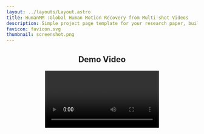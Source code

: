 ```yaml
---
layout: ../layouts/Layout.astro
title: HumanMM :Global Human Motion Recovery from Multi-shot Videos
description: Simple project page template for your research paper, built with Astro and Tailwind CSS
favicon: favicon.svg
thumbnail: screenshot.png
---
```







<Header
  title={frontmatter.title}
  authors={[
    {
      name: "Yuhong Zhang",
      url: "https://scholar.google.com/citations?user=oV7sxpYAAAAJ&hl=zh-CN",
      institution: "Tsinghua University",
      notes: ["*",],
    },
    {
      name: "Guanlin Wu",
      url: "https://guanlinwu123.github.io",
      institution: "Johns Hopkins University",
      notes: ["*",],
    },
    {
      name: "Linghao Chen",
      url: "https://lhchen.top/",
      institution: "Tsinghua University",
    },
    {
      name: "Zhuokai Zhao",
      url: "https://zhuokai-zhao.com/",
      institution: "Meta",
    },
    {
      name: "Jing Lin",
      url: "https://jinglin7.github.io/",
      institution: "Tsinghua University",
    },
    {
      name: "Xiaoke Jiang",
      institution: "IDEA",
    },
    {
      name: "Jiamin Wu",
      institution: "IDEA",
    },
    {
      name: "Zhuoheng Li",
      institution: "HKU",
    },
    {
      name: "Hao Frank Yang",
      institution: "Johns Hopkins University",
    },
    {
      name: "Haoqian Wang",
      url: "https://www.sigs.tsinghua.edu.cn/whq_en/main.htm",
      institution: "Tsinghua University",
      notes: ["†"],
    },
    {
      name: "Lei Zhang",
      url: "https://www.leizhang.org/",
      institution: "IDEA",
      notes: ["†"],
    },
  ]}
  conference="CVPR 2025"
  notes={[
    {
      symbol: "*",
      text: "Equal Contribution",
    },
    {
      symbol: "†",
      text: "Corresponding Author",
    },
  ]}
  links={[
    {
      name: "Paper",
      url: "https://openreview.net/group?id=thecvf.com/CVPR/2025/Conference/Authors&referrer=%5BHomepage%5D(%2F)",
      icon: "ri:file-pdf-2-line",
    },
    {
      name: "Code",
      url: "https://github.com/zhangyuhong01/HumanMM",
      icon: "ri:github-line",
    },
    {
      name: "arXiv",
      url: "",
      icon: "academicons:arxiv",
    },
    {
      name: "Dataset",
      url: "",
      icon: "academicons:arxiv",
    },
  ]}
  />

## Demo Video
<Video source={outside} />

<Figure
    caption="Recovering a human motion from multi-shot videos. Top: We take two multi-shot table tennis game videos with shot transitions as input. We aim to recover two motions of two athletes (Long MA and Zhendong FAN) from two videos, respectively. The
first video is recorded by three shots (“①”, “②”, and “③” ), and the second one is recovered by two shots (“④” and “⑤” ). Bottom: We recover two motions (Long MA in green and Zhendong FAN in pink), different shots, and camera poses for each multi-shot video. The
recovered motion is aligned with the motion in the videos"
  >
    <Image source={teaser} altText="Pingpong." />
</Figure>
<HighlightedSection>

## Abstract

we present a novel framework designed to reconstruct long-sequence 3D human motion in the world coordinates from in-the-wild videos with multiple shot transitions. 
Such long-sequence in-the-wild motions are highly valuable to applications such as motion generation and motion understanding, but are of great challenge to be
recovered due to abrupt shot transitions, partial occlusions, and dynamic backgrounds presented in such videos. Existing methods primarily focus on single-shot videos,
where continuity is maintained within a single camera view, or simplify multi-shot alignment in camera space only. In this work, we tackle the challenges by integrating an enhanced camera pose estimation with Human Motion Recovery (HMR) by incorporating a shot transition detector and a robust alignment module for accurate pose and orientation continuity across shots. By leveraging a custom motion integrator, we effectively mitigate the problem of foot sliding and ensure temporal consistency in human pose. Extensive evaluations on our created multi-shot dataset from public 3D human datasets demonstrate the robustness of our method in reconstructing realistic human motion in world coordinates. 

</HighlightedSection>

## Pipeline

HumanMM processes multi-shot video sequences by first extracting motion feature such as keypoints and bounding boxes, using ViTPose and image feature using ViT. 
These features are then segmented into single-shot clips via Shot Transition Detection (Sec. 3.2). Initialized camera (camera rotation R and camera translation T) 
and human (SMPL) parameters for each shot are estimated using Masked LEAP-VO (Sec. 3.3) and GVHMR. Human orientation is aligned across shots through camera calibration
 (3.4.1), and ms-HMR (Sec. 3.4.2) ensures consistent pose alignment. Finally, a bi-directional LSTM-based trajectory predictor with trajectory refiner predicts trajectory based on aligned motion and mitigates foot sliding throughout the video.

<Figure
    caption="Diagram of the transformer deep learning architecture."
  >
    <Image source={ms_pipeline} altText="Pingpong." />
</Figure>

## Core Modules

Use the two columns component to display two columns of content. In this example, the first column contains a figure with a YouTube video and the second column contains a figure with a custom [React](https://react.dev/) component. By default, they display side by side, but if the screen is narrow enough (for example, on mobile), they're arranged vertically.

<TwoColumns>
  <Figure slot="left" caption="MS-HMR">
    <Image source={mshmr} altText="Pingpong." />
  </Figure>
  <Figure slot="right" caption="Orient Alignment Module">
    <Image source={oam} altText="Pingpong." />
  </Figure>
</TwoColumns>



## Aligning Human Motion Between Shots

To align the orientations between two frames with shot transition, we decompose the human orientation with shot transitions in world 
coordinates as,

<LaTeX formula="\mathtt{R}(\Gamma_{\text{world}}) = \mathbf{R}_{\delta_{\text{cam}}} \mathtt{R}(\Gamma_{\text{view}})," />


## Experiment

We compare our proposed method with several state-of-the-art HMR methods SLAHMR, WHAM and GVHMR on our proposed benchmark. As illustrated in the table below, 
our proposed method has achieved the best performance for PA\&WA-MPJPE, RTE and ROE through videos with all numbers of shots across \msaist and \msm, indicating 
that our method reconstructs both the global human motion and orientations in the world coordinates more accurately and robustly. For the foot sliding metric, 
our method also performs as the best on \msm across all numbers of shots.
<Figure>
    <Image source={main_experiment} altText="exp1." />
</Figure>

<br />

<br />
## Visualization of Comparison between Existing Methods
<Figure
    caption=""
  >
    <Image source={compare_vis1} altText="exp1." />
</Figure>
<Figure
    caption=""
  >
    <Image source={compare_vis2} altText="exp1." />
</Figure>
<Figure
    caption=""
  >
    <Image source={compare_vis3} altText="exp1." />
</Figure>

<br />

## Visualization of in-the-wild multi-shot video
<br />
<Figure caption="">
  <Image source={case1} altText="exp1." style="width: 2000px;" />
</Figure>

<Figure caption="">
  <Image source={case2} altText="exp1." style="width: 2000px;" />
</Figure>

## BibTeX citation

```bibtex
@misc{roman2024academic,
  author = "{Roman Hauksson}",
  title = "Academic Project Page Template",
  year = "2024",
  howpublished = "\url{https://research-template.roman.technology}",
}
```